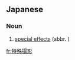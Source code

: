 ==Japanese==
{{ja-kanjitab|とく|しゅ|さつ|えい|yomi=on}}

===Noun===
{{ja-noun|とくしゅ さつえい}}

# [[special effect]]s (abbr. {{ja-l|特撮|とくさつ|tokusatsu}})

[[fr:特殊撮影]]